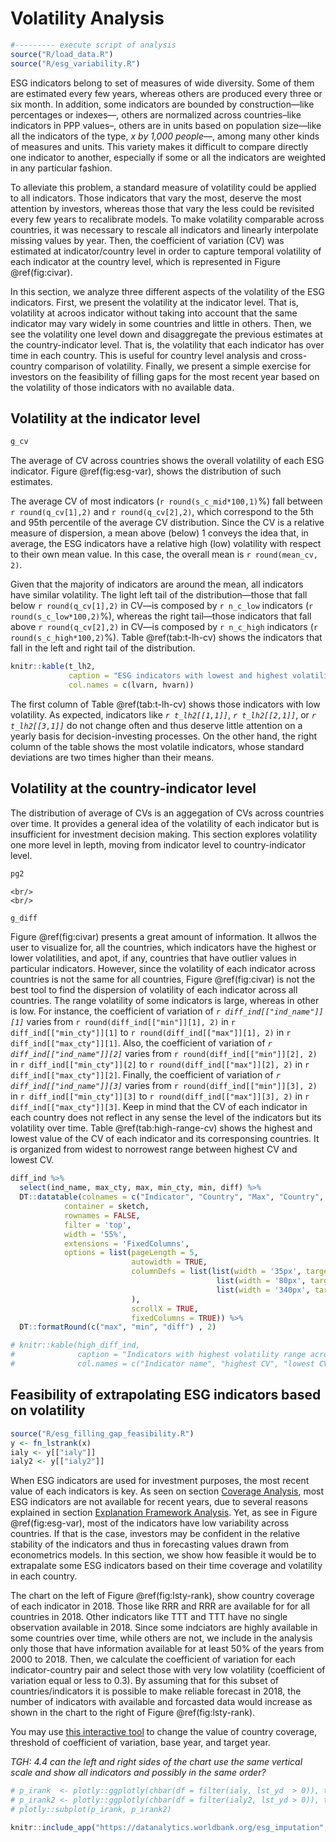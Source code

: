 # Volatility Analysis {#volatility}

```r
#--------- execute script of analysis
source("R/load_data.R")
source("R/esg_variability.R")
```

ESG indicators belong to set of measures of wide diversity. Some of them are estimated every few years, whereas others are produced every three or six month. In addition, some indicators are bounded by construction---like percentages or indexes---, others are normalized across countries--like indicators in PPP values--, others are in units based on population size---like all the indicators of the type, *x by 1,000 people*---, among many other kinds of measures and units. This variety makes it difficult to compare directly one indicator to another, especially if some or all the indicators are weighted in any particular fashion. 

To alleviate this problem, a standard measure of volatility could be applied to all indicators. Those indicators that vary the most, deserve the most attention by investors, whereas those that vary the less could be revisited every few years to recalibrate models.  To make volatility comparable across countries, it was necessary to rescale all indicators and linearly interpolate missing values by year. Then, the coefficient of variation (CV) was estimated at indicator/country level in order to capture  temporal volatility of each indicator at the country level, which is represented in Figure \@ref(fig:civar).

In this section, we analyze three different aspects of the volatility of the ESG indicators. First, we present the volatility at the indicator level. That is, volatility at acroos indicator without taking into account that the same indicator may vary widely in some countries and little in others. Then, we see the volatility one level down and disaggregate the previous estimates at the country-indicator level. That is, the volatility that each indicator has over time in each country. This is useful for country level analysis and cross-country comparison of volatility. Finally, we present a simple exercise for investors on the feasibility of filling gaps for the most recent year based on the volatility of  those indicators with no available data. 

## Volatility at the indicator level

```r
g_cv
```

The average of CV across countries shows the overall volatility of each ESG indicator. Figure \@ref(fig:esg-var), shows the distribution of such estimates. 

The average CV of most indicators (`r round(s_c_mid*100,1)`%) fall between `r round(q_cv[1],2)` and `r round(q_cv[2],2)`, which correspond to the 5th and 95th percentile of the average CV distribution. Since the CV is a relative measure of dispersion, a mean above (below) 1 conveys the idea that, in average, the ESG indicators have a relative high (low) volatility with respect to their own mean value. In this case, the overall mean is `r round(mean_cv, 2)`. 

Given that the majority of indicators are around the mean, all indicators have similar volatility. The light left tail of the distribution---those that fall below `r round(q_cv[1],2)` in CV---is composed by `r n_c_low` indicators (`r round(s_c_low*100,2)`%), whereas the right tail---those indicators that fall above `r round(q_cv[2],2)` in CV---is composed by `r n_c_high` indicators (`r round(s_c_high*100,2)`%). Table \@ref(tab:t-lh-cv) shows the indicators that fall in the left and right tail of the distribution.

```r

knitr::kable(t_lh2, 
             caption = "ESG indicators with lowest and highest volatility", 
             col.names = c(lvarn, hvarn))

```

The first column of Table \@ref(tab:t-lh-cv) shows those indicators with low volatility. As expected, indicators like _`r t_lh2[[1,1]]`_, _`r t_lh2[[2,1]]`_, or _`r t_lh2[[3,1]]`_ do not change often and thus deserve little attention on a yearly basis for decision-investing processes. On the other hand, the right column of the table shows the most volatile indicators, whose standard deviations are two times higher than their means.

## Volatility at the country-indicator level

The distribution of average of CVs is an aggegation of CVs across countries over time. It provides a general idea of the volatility of each indicator but is insufficient for investment decision making. This section explores volatility one more level in lepth, moving from indicator level to country-indicator level. 

```r
pg2
```

```marginfigure
<br/>
<br/>
```

```r
g_diff
```

Figure \@ref(fig:civar) presents a great amount of information. It allwos the user to visualize for, all the countries, which indicators have the highest or lower volatilities, and apot, if any, countries that have outlier values in particular indicators. However, since the volatility of each indicator across countries is not the same for all countries, Figure \@ref(fig:civar) is not the best tool to find the dispersion of volatility of each indicator across all countries. The range volatility of some indicators is large, whereas in other is low. For instance, the coefficient of variation of _`r diff_ind[["ind_name"]][1]`_ varies from `r round(diff_ind[["min"]][1], 2)` in `r diff_ind[["min_cty"]][1]` to `r round(diff_ind[["max"]][1], 2)` in `r diff_ind[["max_cty"]][1]`. Also, the coefficient of variation of _`r diff_ind[["ind_name"]][2]`_ varies from `r round(diff_ind[["min"]][2], 2)` in `r diff_ind[["min_cty"]][2]` to `r round(diff_ind[["max"]][2], 2)` in `r diff_ind[["max_cty"]][2]`. Finally, the coefficient of variation of _`r diff_ind[["ind_name"]][3]`_ varies from `r round(diff_ind[["min"]][3], 2)` in `r diff_ind[["min_cty"]][3]` to `r round(diff_ind[["max"]][3], 2)` in `r diff_ind[["max_cty"]][3]`. Keep in mind that the CV of each indicator in each country does not reflect in any sense the level of the indicators but its volatility over time. Table \@ref(tab:high-range-cv) shows the highest and lowest value of the CV of each indicator and its corresponsing countries. It is organized from widest to norrowest range between highest CV and lowest CV. 


```r

diff_ind %>%
  select(ind_name, max_cty, max, min_cty, min, diff) %>%
  DT::datatable(colnames = c("Indicator", "Country", "Max", "Country", "Min", "Diff"),
            container = sketch,
            rownames = FALSE,
            filter = 'top', 
            width = '55%', 
            extensions = 'FixedColumns',
            options = list(pageLength = 5,
                           autowidth = TRUE,
                           columnDefs = list(list(width = '35px', targets = c(2, 4, 5)),
                                              list(width = '80px', targets = c(1, 3)),
                                              list(width = '340px', targets = 0)
                           ),
                           scrollX = TRUE,
                           fixedColumns = TRUE)) %>%
  DT::formatRound(c("max", "min", "diff") , 2)

# knitr::kable(high_diff_ind, 
#              caption = "Indicators with highest volatility range across countries", 
#              col.names = c("Indicator name", "highest CV", "lowest CV"))

```


## Feasibility of extrapolating ESG indicators based on volatility

```r
source("R/esg_filling_gap_feasibility.R")
y <- fn_lstrank(x)
ialy <- y[["ialy"]]
ialy2 <- y[["ialy2"]]
```

When ESG indicators are used for investment purposes, the most recent value of each indicators is key. As seen on section [Coverage Analysis](#coverage), most ESG indicators are not available for recent years, due to several
reasons explained in section [Explanation Framework Analysis](#explanations). Yet, as see in Figure
\@ref(fig:esg-var), most of the indicators have low variability across countries. If that is the case,
investors may be confident in the relative stability of the indicators and thus in forecasting values drawn from
econometrics models. In this section, we show how feasible it would be to extrapalate some ESG indicators based on their time coverage and volatility in each country. 

The chart on the left of Figure \@ref(fig:lsty-rank), show country coverage of each indicator in 2018. Those like RRR and RRR are available for for all countries in 2018. Other indicators like TTT and TTT have no single observation available in 2018. Since some indciators are highly available in some countries over time, while others are not, we include in the analysis only those that have information available for at least 50% of the years from 2000 to 2018. Then, we calculate the coefficient of variation for each indicator-country pair and select those with very low volatility (coefficient of variation equal or less to 0.3). By assuming that for this subset of countries/indicators it is possible to make reliable forecast in 2018, the number of indicators with available and forcasted data would increase as shown in the chart to the right of Figure \@ref(fig:lsty-rank).

You may use [this interactive tool]() to change the value of country coverage, threshold of coefficient of variation, base year, and target year. 

*TGH: 4.4 can the left and right sides of the chart use the same vertical scale and show all indicators and possibly in the same order?*

```r

# p_irank  <- plotly::ggplotly(chbar(df = filter(ialy, lst_yd  > 0)), tooltip = c("text")) %>% plotly::style(hoveron = "fill")
# p_irank2 <- plotly::ggplotly(chbar(df = filter(ialy2, lst_yd > 0)), tooltip = c("text")) %>% plotly::style(hoveron = "fill")
# plotly::subplot(p_irank, p_irank2)
```

```r
knitr::include_app("https://datanalytics.worldbank.org/esg_imputation", height = "800px")
```


